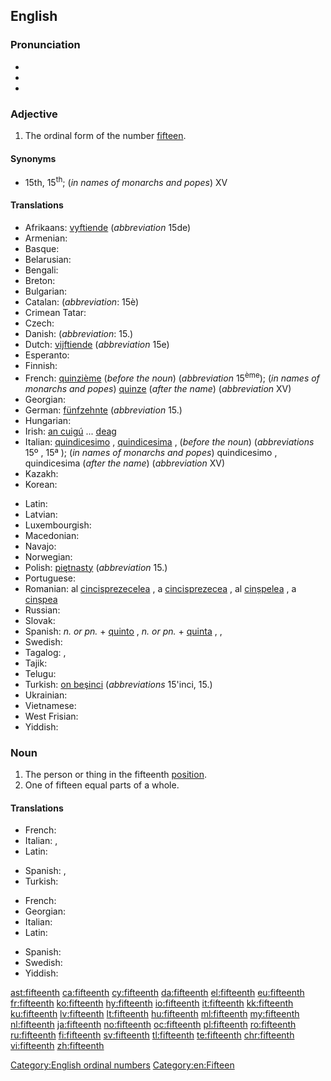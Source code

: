 ==English==
{{number box|en|15}}

===Pronunciation===
* {{IPA|/ˌfɪfˈtiːnθ/|lang=en}}
* {{rhymes|iːnθ|lang=en}}
* {{hyphenation|fif|teenth|lang=en}}
{{rfap|en}}

===Adjective===
{{en-adj|-}}

# The ordinal form of the number [[fifteen]].

====Synonyms====
* 15th, 15<sup>th</sup>; (''in names of monarchs and popes'') XV

====Translations====
{{trans-top|ordinal form of number fifteen}}
* Afrikaans: [[vyftiende]] (''abbreviation'' 15de)
* Armenian: {{t+|hy|տասնհինգերորդ|sc=Armn}}
* Basque: {{t|eu|hamabosgarren}}
* Belarusian: {{t|be|пятна́ццаты|m|sc=Cyrl}}
* Bengali: {{t|bn|পঞ্চদশ}}
* Breton: {{t+|br|pemzekvet}}
* Bulgarian: {{t|bg|петнадесети|sc=Cyrl}}
* Catalan: {{t+|ca|quinzè|m}} (''abbreviation'': 15è)
* Crimean Tatar: {{t|crh|on beşinci}}
* Czech: {{t+|cs|patnáctý}}
* Danish: {{t+|da|femtende}} (''abbreviation'': 15.)
* Dutch: [[vijftiende]] (''abbreviation'' 15e)
* Esperanto: {{t|eo|dek kvina}}
* Finnish: {{t|fi|viidestoista}}
* French: [[quinzième]] (''before the noun'') (''abbreviation'' 15<sup>ème</sup>); (''in names of monarchs and popes'') [[quinze]] (''after the name'') (''abbreviation'' XV)
* Georgian: {{t|ka|მეთხუთმეტე|sc=Geor}}
* German: [[fünfzehnte]] (''abbreviation'' 15.)
* Hungarian: {{t+|hu|tizenötödik}}
* Irish: [[an cuigú]] ... [[deag]]
* Italian: [[quindicesimo]] {{g|m}}, [[quindicesima]] {{g|f}}, (''before the noun'') (''abbreviations'' 15º {{g|m}}, 15ª {{g|f}}); (''in names of monarchs and popes'') quindicesimo {{g|m}}, quindicesima {{g|f}} (''after the name'') (''abbreviation'' XV)
* Kazakh: {{t|kk|он бесінші|sc=Cyrl}}
* Korean: {{t+|ko|열다섯째|tr=yeoldaseosjjae|sc=Hang}}
{{trans-mid}}
* Latin: {{t|la|quintus decimus}}
* Latvian: {{t|lv|piecpadsmitais|m}}
* Luxembourgish: {{t|lb|fofzéngt}}
* Macedonian: {{t|mk|петнаесетти|sc=Cyrl}}
* Navajo: {{t|nv|ashdlaʼáadah góneʼ}}
* Norwegian: {{t|no|femtende}}
* Polish: [[piętnasty]] (''abbreviation'' 15.)
* Portuguese: {{t|pt|décimo quinto}}
* Romanian: al [[cincisprezecelea]] {{g|m}}, a [[cincisprezecea]] {{g|f}}, al [[cinșpelea]] {{qualifier|m, informal}}, a [[cinșpea]] {{qualifier|f, informal}}
* Russian: {{t+|ru|пятна́дцатый}}
* Slovak: {{t|sk|pätnásty}}
* Spanish: ''n. or pn.'' + [[quinto]] {{g|m}}, ''n. or pn.'' + [[quinta]] {{g|f}}, {{t+|es|decimoquinto|m}}, {{t|es|decimoquinta|f}}
* Swedish: {{t+|sv|femtonde}}
* Tagalog: {{t|tl|pang-labinlima}}, {{t|tl|ikalabinlima}}
* Tajik: {{t|tg|понздаҳум|sc=Cyrl}}
* Telugu: {{t+|te|పదిహేనవ}}
* Turkish: [[on beşinci]] (''abbreviations'' 15'inci, 15.)
* Ukrainian: {{t+|uk|п'ятна́дцятий|m|sc=Cyrl}}
* Vietnamese: {{t|vi|thứ mười lăm}}
* West Frisian: {{t|fy|fyftjinde}}
* Yiddish: {{t|yi|פֿופֿצנט}}
{{trans-bottom}}

===Noun===
{{en-noun}}

# The person or thing in the fifteenth [[position]].
# One of fifteen equal parts of a whole.

====Translations====
{{trans-top|person or thing in the fifteenth position}}
* French: {{t+|fr|quinzième|m|f}}
* Italian: {{t+|it|quindicesimo|m}}, {{t|it|quindicesima|f}}
* Latin: {{t|la|quintus decimus}}
{{trans-mid}}
* Spanish: {{t+|es|decimoquinto|m}}, {{t|es|decimoquinta|f}}
* Turkish: {{t|tr|on beşinci}}
{{trans-bottom}}

{{trans-top|one of fifteen equal parts}}
* French: {{t+|fr|quinzième|m}}
* Georgian: {{t|ka|მეთხუთმეტედი}}
* Italian: {{t+|it|quindicesimo|m}}
* Latin: {{t|la|quintum decimum|n}}
{{trans-mid}}
* Spanish: {{t+|es|quinceavo|m}}
* Swedish: {{t+|sv|femtondel}}
* Yiddish: {{t|yi|פֿופֿצנטל|n}}
{{trans-bottom}}

[[Category:English ordinal numbers]]
[[Category:en:Fifteen]]

[[ast:fifteenth]]
[[ca:fifteenth]]
[[cy:fifteenth]]
[[da:fifteenth]]
[[el:fifteenth]]
[[eu:fifteenth]]
[[fr:fifteenth]]
[[ko:fifteenth]]
[[hy:fifteenth]]
[[io:fifteenth]]
[[it:fifteenth]]
[[kk:fifteenth]]
[[ku:fifteenth]]
[[lv:fifteenth]]
[[lt:fifteenth]]
[[hu:fifteenth]]
[[ml:fifteenth]]
[[my:fifteenth]]
[[nl:fifteenth]]
[[ja:fifteenth]]
[[no:fifteenth]]
[[oc:fifteenth]]
[[pl:fifteenth]]
[[ro:fifteenth]]
[[ru:fifteenth]]
[[fi:fifteenth]]
[[sv:fifteenth]]
[[tl:fifteenth]]
[[te:fifteenth]]
[[chr:fifteenth]]
[[vi:fifteenth]]
[[zh:fifteenth]]